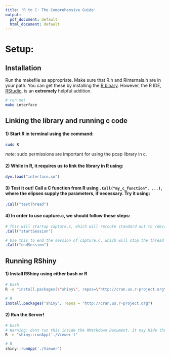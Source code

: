 ```yaml
---
title: 'R to C: The Comprehensive Guide'
output:
  pdf_document: default
  html_document: default
---
```



# Setup:

## Installation

Run the makefile as appropriate. Make sure that R.h and Rinternals.h are in your path. You can get these by installing the [R binary](https://www.r-project.org). However, the R IDE, [RStudio](https://rstudio.com/products/rstudio/download/#download), is an **extremely** helpful addition.

```bash
# run me!
make interface
```

## Linking the library and running c code

#### 1) Start R in terminal using the command:

```bash
sudo R
```

*note*: sudo permissions are important for using the pcap library in c.

#### 2) While in R, it requires us to link the library in R using:

```r
dyn.load("interface.so")
```


#### 3) Test it out! Call a C function from R using `.Call("my_c_function", ...)`, where the elipses supply the parameters, if necessary. Try it using:

```r
.Call("testThread")
```


#### 4) In order to use capture.c, we should follow these steps:

```r
# This will startup capture.c, which will reroute standard out to /dev/null. This ensures that our terminal will only be printing output from R functions, and not the Rapid-fire chatter of packets.
.Call("startSession")

# Use this to end the session of capture.c, which will stop the thread running in the backround. A successful halt will return 0. Non-successful halts will return a non-zero number.
.Call("endSession")
```


## Running RShiny

#### 1) Install RShiny using either bash or R

```bash
# bash
R -e "install.packages(\"shiny\", repos=\"http://cran.us.r-project.org\")"
```

```r
# R
install.packages("shiny", repos = "http://cran.us.r-project.org")
```

#### 2) Run the Server!

```bash
# bash
# Warning: dont run this inside the RMarkdown Document. It may hide the port number.
R -e "shiny::runApp('./Viewer')"
```

```r
# R
shiny::runApp('./Viewer')
```

